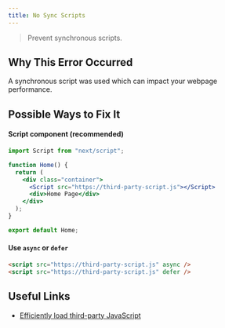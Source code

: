```yaml
---
title: No Sync Scripts
---
```


> Prevent synchronous scripts.

## Why This Error Occurred

A synchronous script was used which can impact your webpage performance.

## Possible Ways to Fix It

#### Script component (recommended)

```jsx filename="pages/index.js"
import Script from "next/script";

function Home() {
  return (
    <div class="container">
      <Script src="https://third-party-script.js"></Script>
      <div>Home Page</div>
    </div>
  );
}

export default Home;
```

#### Use `async` or `defer`

```html
<script src="https://third-party-script.js" async />
<script src="https://third-party-script.js" defer />
```

## Useful Links

- [Efficiently load third-party JavaScript](https://web.dev/efficiently-load-third-party-javascript/)
